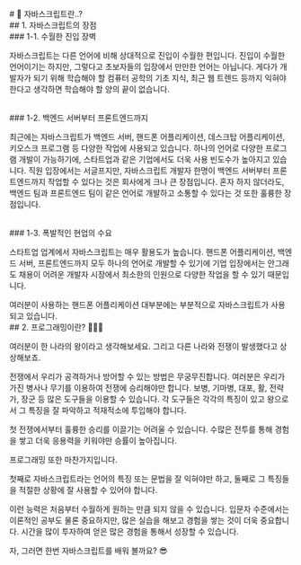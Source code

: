 
<br/>
# 📗 자바스크립트란..?

<br/>
## 1. 자바스크립트의 장점

<br/>
### 1-1. 수월한 진입 장벽

자바스크립트는 다른 언어에 비해 상대적으로 진입이 수월한 편입니다. 진입이 수월한 언어이기는 하지만, 그렇다고 초보자들의 입장에서 만만한 언어는 아닙니다. 게다가 개발자가 되기 위해 학습해야 할 컴퓨터 공학의 기초 지식, 최근 웹 트렌드 등까지 익혀야 한다고 생각하면 학습해야 할 양의 끝이 없습니다.

<br/>
### 1-2. 백엔드 서버부터 프론트엔드까지

최근에는 자바스크립트가 백엔드 서버, 핸드폰 어플리케이션, 데스크탑 어플리케이션, 키오스크 프로그램 등 다양한 작업에 사용되고 있습니다. 하나의 언어로 다양한 프로그램 개발이 가능하기에, 스타트업과 같은 기업에서도 더욱 사용 빈도수가 높아지고 있습니다. 직원 입장에서는 서글프지만, 자바스크립트 개발자 한명이 백엔드 서버부터 프론트엔드까지 작업할 수 있다는 것은 회사에게 크나 큰 장점입니다. 혼자 하지 않더라도, 백엔드 팀과 프론트엔드 팀이 같은 언어로 개발하고 소통할 수 있다는 것 또한 훌륭한 장점입니다.

<br/>
### 1-3. 폭발적인 현업의 수요

스타트업 업계에서 자바스크립트는 매우 활용도가 높습니다. 핸드폰 어플리케이션, 백엔드 서버, 프론트엔드까지 모두 하나의 언어로 개발할 수 있기에 기업 입장에서는 안그래도 채용이 어려운 개발자 시장에서 최소한의 인원으로 다양한 작업을 할 수 있기 때문입니다.

<Callout>
  여러분이 사용하는 핸드폰 어플리케이션 대부분에는 부분적으로 자바스크립트가 사용되고 있습니다.
</Callout>

<br/>
## 2. 프로그래밍이란? 💁🏻‍♂️

여러분이 한 나라의 왕이라고 생각해보세요. 그리고 다른 나라와 전쟁이 발생했다고 상상해보죠.

전쟁에서 우리가 공격하거나 방어할 수 있는 방법은 무궁무진합니다. 여러분은 우리가 가진 병사나 무기를 이용하여 전쟁에 승리해야만 합니다. 보병, 기마병, 대포, 활, 전략가, 장군 등 많은 도구들을 이용할 수 있습니다. 각 도구들은 각각의 특징이 있고 왕으로서 그 특징을 잘 파악하고 적재적소에 투입해야 합니다.

첫 전쟁에서부터 훌륭한 승리를 이끌기는 어려울 수 있습니다. 수많은 전투를 통해 경험을 쌓고 더욱 응용력을 키워야만 승률이 높아집니다.

프로그래밍 또한 마찬가지입니다.

첫째로 자바스크립트라는 언어의 특징 또는 문법을 잘 익혀야만 하고, 둘째로 그 특징들을 적절한 상황에 잘 사용할 수 있어야 합니다.

이런 능력은 처음부터 수월하게 원하는 만큼 되지 않을 수 있습니다. 입문자 수준에서는 이론적인 공부도 물론 중요하지만, 많은 실습을 해보고 경험을 쌓는 것이 더욱 중요합니다. 시간을 많이 투자하여 얻은 많은 경험을 통해서 성장할 수 있습니다.

자, 그러면 한번 자바스크립트를 배워 볼까요? 😎

<br/>
<br/>
<br/>
<Giscus
  repo="crwdu/lms-contents-js101"
  repoId="R_kgDOL2ikqQ"
  category="Q&A"
  categoryId="DIC_kwDOL2ikqc4CgSAu"
  mapping="pathname"
  reactionsEnabled="1"
  strict="1"
  emitMetadata="0"
  inputPosition="top"
  theme="preferred_color_scheme"
  lang="ko"
  loading="lazy"
/>
